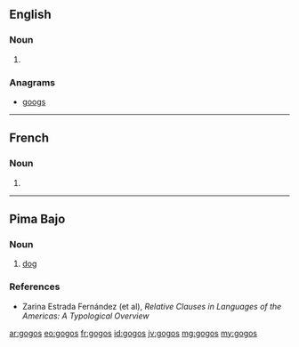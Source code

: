 ==English==

===Noun===
{{head|en|plural}}

# {{plural of|gogo|lang=en}}

===Anagrams===
* [[googs#English|googs]]

----

==French==

===Noun===
{{head|fr|plural|g=?}}

# {{plural of|gogo|lang=fr}}

----

==Pima Bajo==

===Noun===
{{head|pia|noun}}

# [[dog]]

===References===
* Zarina Estrada Fernández (et al), ''Relative Clauses in Languages of the Americas: A Typological Overview''

[[ar:gogos]]
[[eo:gogos]]
[[fr:gogos]]
[[id:gogos]]
[[jv:gogos]]
[[mg:gogos]]
[[my:gogos]]